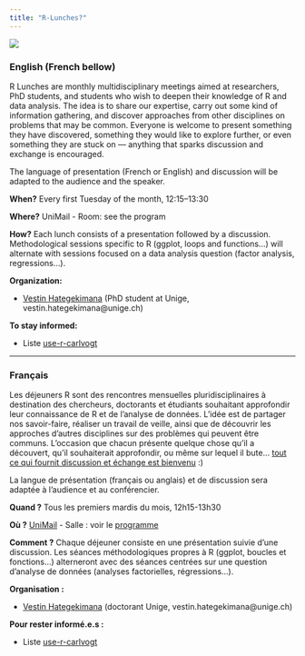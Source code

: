```yaml
---
title: "R-Lunches?"
---
```


![](http://www.phdcomics.com/comics/archive/phd113007s.gif)

### English (French bellow)

R Lunches are monthly multidisciplinary meetings aimed at researchers, PhD students, and students who wish to deepen their knowledge of R and data analysis. The idea is to share our expertise, carry out some kind of information gathering, and discover approaches from other disciplines on problems that may be common. Everyone is welcome to present something they have discovered, something they would like to explore further, or even something they are stuck on — anything that sparks discussion and exchange is encouraged.

The language of presentation (French or English) and discussion will be adapted to the audience and the speaker.

**When?** Every first Tuesday of the month, 12:15–13:30

**Where?** UniMail - Room: see the program

**How?** Each lunch consists of a presentation followed by a discussion. Methodological sessions specific to R (ggplot, loops and functions...) will alternate with sessions focused on a data analysis question (factor analysis, regressions...).

**Organization:**

-   [Vestin Hategekimana](https://vestin-hategekimana.ch) (PhD student at Unige, vestin.hategekimana\@unige.ch)

**To stay informed:**

-   Liste [use-r-carlvogt](http://listes.unige.ch/sympa/info/use-r-carlvogt)

------------------------------------------------------------------------

### Français

Les déjeuners R sont des rencontres mensuelles pluridisciplinaires à destination des chercheurs, doctorants et étudiants souhaitant approfondir leur connaissance de R et de l’analyse de données. L’idée est de partager nos savoir-faire, réaliser un travail de veille, ainsi que de découvrir les approches d’autres disciplines sur des problèmes qui peuvent être communs. L’occasion que chacun présente quelque chose qu’il a découvert, qu’il souhaiterait approfondir, ou même sur lequel il bute… [tout ce qui fournit discussion et échange est bienvenu](/mailing_list.qmd) :)

La langue de présentation (français ou anglais) et de discussion sera adaptée à l’audience et au conférencier.

**Quand ?** Tous les premiers mardis du mois, 12h15-13h30

**Où ?** [UniMail](http://www.openstreetmap.org/node/1582369226) - Salle : voir le [programme](/index.qmd)

**Comment ?** Chaque déjeuner consiste en une présentation suivie d’une discussion. Les séances méthodologiques propres à R (ggplot, boucles et fonctions…) alterneront avec des séances centrées sur une question d’analyse de données (analyses factorielles, régressions…).

**Organisation :**

-   [Vestin Hategekimana](https://vestin-hategekimana.ch) (doctorant Unige, vestin.hategekimana\@unige.ch)

**Pour rester informé.e.s :**

-   Liste [use-r-carlvogt](http://listes.unige.ch/sympa/info/use-r-carlvogt)